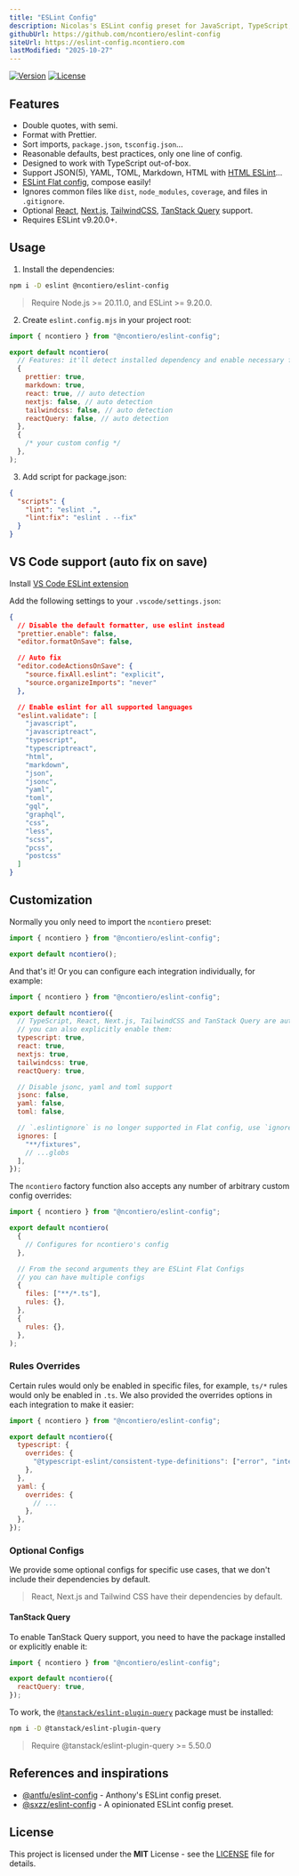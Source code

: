 ```yaml
---
title: "ESLint Config"
description: Nicolas's ESLint config preset for JavaScript, TypeScript, and Prettier.
githubUrl: https://github.com/ncontiero/eslint-config
siteUrl: https://eslint-config.ncontiero.com
lastModified: "2025-10-27"
---
```


[![Version](https://img.shields.io/npm/v/@ncontiero/eslint-config)](https://www.npmjs.com/package/@ncontiero/eslint-config)
[![License](https://img.shields.io/badge/licence-MIT-blue)](https://github.com/ncontiero/eslint-config/blob/master/LICENSE)

## Features

- Double quotes, with semi.
- Format with Prettier.
- Sort imports, `package.json`, `tsconfig.json`...
- Reasonable defaults, best practices, only one line of config.
- Designed to work with TypeScript out-of-box.
- Support JSON(5), YAML, TOML, Markdown, HTML with [HTML ESLint](https://html-eslint.org/)...
- [ESLint Flat config](https://eslint.org/docs/latest/use/configure/configuration-files-new), compose easily!
- Ignores common files like `dist`, `node_modules`, `coverage`, and files in `.gitignore`.
- Optional [React](https://react.dev/), [Next.js](https://nextjs.org/), [TailwindCSS](https://tailwindcss.com/), [TanStack Query](https://tanstack.com/query/) support.
- Requires ESLint v9.20.0+.

## Usage

1. Install the dependencies:

```bash title="terminal"
npm i -D eslint @ncontiero/eslint-config
```

> Require Node.js >= 20.11.0, and ESLint >= 9.20.0.

2. Create `eslint.config.mjs` in your project root:

```mjs title="eslint.config.mjs"
import { ncontiero } from "@ncontiero/eslint-config";

export default ncontiero(
  // Features: it'll detect installed dependency and enable necessary features automatically
  {
    prettier: true,
    markdown: true,
    react: true, // auto detection
    nextjs: false, // auto detection
    tailwindcss: false, // auto detection
    reactQuery: false, // auto detection
  },
  {
    /* your custom config */
  },
);
```

3. Add script for package.json:

```json title="package.json"
{
  "scripts": {
    "lint": "eslint .",
    "lint:fix": "eslint . --fix"
  }
}
```

## VS Code support (auto fix on save)

Install [VS Code ESLint extension](https://marketplace.visualstudio.com/items?itemName=dbaeumer.vscode-eslint)

Add the following settings to your `.vscode/settings.json`:

```json title=".vscode/settings.json"
{
  // Disable the default formatter, use eslint instead
  "prettier.enable": false,
  "editor.formatOnSave": false,

  // Auto fix
  "editor.codeActionsOnSave": {
    "source.fixAll.eslint": "explicit",
    "source.organizeImports": "never"
  },

  // Enable eslint for all supported languages
  "eslint.validate": [
    "javascript",
    "javascriptreact",
    "typescript",
    "typescriptreact",
    "html",
    "markdown",
    "json",
    "jsonc",
    "yaml",
    "toml",
    "gql",
    "graphql",
    "css",
    "less",
    "scss",
    "pcss",
    "postcss"
  ]
}
```

## Customization

Normally you only need to import the `ncontiero` preset:

```js title="eslint.config.js"
import { ncontiero } from "@ncontiero/eslint-config";

export default ncontiero();
```

And that's it! Or you can configure each integration individually, for example:

```js title="eslint.config.js"
import { ncontiero } from "@ncontiero/eslint-config";

export default ncontiero({
  // TypeScript, React, Next.js, TailwindCSS and TanStack Query are auto-detected,
  // you can also explicitly enable them:
  typescript: true,
  react: true,
  nextjs: true,
  tailwindcss: true,
  reactQuery: true,

  // Disable jsonc, yaml and toml support
  jsonc: false,
  yaml: false,
  toml: false,

  // `.eslintignore` is no longer supported in Flat config, use `ignores` instead
  ignores: [
    "**/fixtures",
    // ...globs
  ],
});
```

The `ncontiero` factory function also accepts any number of arbitrary custom config overrides:

```js title="eslint.config.js"
import { ncontiero } from "@ncontiero/eslint-config";

export default ncontiero(
  {
    // Configures for ncontiero's config
  },

  // From the second arguments they are ESLint Flat Configs
  // you can have multiple configs
  {
    files: ["**/*.ts"],
    rules: {},
  },
  {
    rules: {},
  },
);
```

### Rules Overrides

Certain rules would only be enabled in specific files, for example, `ts/*` rules would only be enabled in `.ts`. We also provided the overrides options in each integration to make it easier:

```js title="eslint.config.js"
import { ncontiero } from "@ncontiero/eslint-config";

export default ncontiero({
  typescript: {
    overrides: {
      "@typescript-eslint/consistent-type-definitions": ["error", "interface"],
    },
  },
  yaml: {
    overrides: {
      // ...
    },
  },
});
```

### Optional Configs

We provide some optional configs for specific use cases, that we don't include their dependencies by default.

> React, Next.js and Tailwind CSS have their dependencies by default.

#### TanStack Query

To enable TanStack Query support, you need to have the package installed or explicitly enable it:

```js title="eslint.config.js"
import { ncontiero } from "@ncontiero/eslint-config";

export default ncontiero({
  reactQuery: true,
});
```

To work, the [`@tanstack/eslint-plugin-query`](https://tanstack.com/query/latest/docs/eslint/eslint-plugin-query) package must be installed:

```bash title="terminal"
npm i -D @tanstack/eslint-plugin-query
```

> Require @tanstack/eslint-plugin-query >= 5.50.0

## References and inspirations

- [@antfu/eslint-config](https://github.com/antfu/eslint-config) - Anthony's ESLint config preset.
- [@sxzz/eslint-config](https://github.com/sxzz/eslint-config) - A opinionated ESLint config preset.

## License

This project is licensed under the **MIT** License - see the [LICENSE](https://github.com/ncontiero/ncontiero.me/blob/master/LICENSE) file for details.
